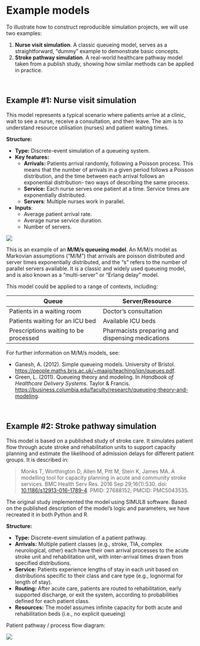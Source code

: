 # Example models {#sec-examples}

To illustrate how to construct reproducible simulation projects, we will use two examples:

1. **Nurse visit simulation**. A classic queueing model, serves as a straightforward, "dummy" example to demonstrate basic concepts.
2. **Stroke pathway simulation**. A real-world healthcare pathway model taken from a publish study, showing how similar methods can be applied in practice.

<br>

## Example #1: Nurse visit simulation

This model represents a typical scenario where patients arrive at a clinic, wait to see a nurse, receive a consultation, and then leave. The aim is to understand resource utilisation (nurses) and patient waiting times.

**Structure:**

* **Type:** Discrete-event simulation of a queueing system.
* **Key features:**
    * **Arrivals:** Patients arrival randomly, following a Poisson process. This means that the number of arrivals in a given period follows a Poisson distribution, and the time between each arrival follows an exponential distribution- two ways of describing the same process.
    * **Service:** Each nurse serves one patient at a time. Service times are exponentially distributed.
    * **Servers**: Multiple nurses work in parallel.
* **Inputs**:
    * Average patient arrival rate.
    * Average nurse service duration.
    * Number of servers.

![](examples_files/nurse_des.png)

:::{.callout-tip}

This is an example of an **M/M/s queueing model**. An M/M/s model as Markovian assumptions ("M/M") that arrivals are poisson distributed and server times exponentially distributed, and the "s" refers to the number of parallel servers available. It is a classic and widely used queueing model, and is also known as a "multi-server" or "Erlang delay" model.

This model could be applied to a range of contexts, including:

| Queue | Server/Resource |
| - | - |
| Patients in a waiting room | Doctor's consultation
| Patients waiting for an ICU bed | Available ICU beds |
| Prescriptions waiting to be processed | Pharmacists preparing and dispensing medications |

For further information on M/M/s models, see:

* Ganesh, A. (2012). Simple queueing models. University of Bristol. <https://people.maths.bris.ac.uk/~maajg/teaching/iqn/queues.pdf>.
* Green, L. (2011). Queueing theory and modeling. In *Handbook of Healthcare Delivery Systems*. Taylor & Francis. <https://business.columbia.edu/faculty/research/queueing-theory-and-modeling>.

:::

<br>

## Example #2: Stroke pathway simulation

This model is based on a published study of stroke care. It simulates patient flow through acute stroke and rehabilitation units to support capacity planning and estimate the likelihood of admission delays for different patient groups. It is described in:

> Monks T, Worthington D, Allen M, Pitt M, Stein K, James MA. A modelling tool for capacity planning in acute and community stroke services. BMC Health Serv Res. 2016 Sep 29;16(1):530. doi: [10.1186/s12913-016-1789-4](https://doi.org/10.1186/s12913-016-1789-4). PMID: 27688152; PMCID: PMC5043535.

The original study implemented the model using SIMUL8 software. Based on the published description of the model's logic and parameters, we have recreated it in both Python and R.

**Structure:**

* **Type:** Discrete-event simulation of a patient pathway.
* **Arrivals:** Multiple patient classes (e.g., stroke, TIA, complex neurological, other) each have their own arrival processes to the acute stroke unit and rehabilitation unit, with inter-arrival times drawn from specified distributions.
* **Service:** Patients experience lengths of stay in each unit based on distributions specific to their class and care type (e.g., lognormal for length of stay).
* **Routing:** After acute care, patients are routed to rehabilitation, early supported discharge, or exit the system, according to probabilities defined for each patient class.
* **Resources:** The model assumes infinite capacity for both acute and rehabilitation beds (i.e., no explicit queueing)

Patient pathway / process flow diagram:

![](examples_files/stroke_rehab_design.png)
